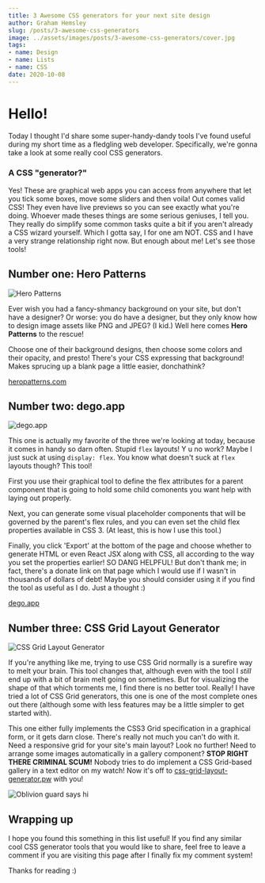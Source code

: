 ```yaml
---
title: 3 Awesome CSS generators for your next site design
author: Graham Hemsley
slug: /posts/3-awesome-css-generators
image: ../assets/images/posts/3-awesome-css-generators/cover.jpg
tags: 
- name: Design
- name: Lists
- name: CSS
date: 2020-10-08
---
```


# Hello!

Today I thought I'd share some super-handy-dandy tools I've found useful during my short time as a fledgling web developer. Specifically, we're gonna take a look at some really cool CSS generators.

### A CSS "generator?"

Yes! These are graphical web apps you can access from anywhere that let you tick some boxes, move some sliders and then voila! Out comes valid CSS! They even have live previews so you can see exactly what you're doing. Whoever made theses things are some serious geniuses, I tell you. They really do simplify some common tasks quite a bit if you aren't already a CSS wizard yourself. Which I gotta say, I for one am NOT. CSS and I have a very strange relationship right now. But enough about me! Let's see those tools! 

## Number one: Hero Patterns

![Hero Patterns](../assets/images/posts/3-awesome-css-generators/hero-patterns.jpg)

Ever wish you had a fancy-shmancy background on your site, but don't have a designer? Or worse: you do have a designer, but they only know how to design image assets like PNG and JPEG? (I kid.) Well here comes **Hero Patterns** to the rescue! 

Choose one of their background designs, then choose some colors and their opacity, and presto! There's your CSS expressing that background! Makes sprucing up a blank page a little easier, donchathink?

[heropatterns.com](https://www.heropatterns.com/)

## Number two: dego.app

![dego.app](../assets/images/posts/3-awesome-css-generators/dego-app.jpg)

This one is actually my favorite of the three we're looking at today, because it comes in handy so darn often. Stupid `flex` layouts!  Y u no work? Maybe I just suck at using `display: flex`. You know what doesn't suck at `flex` layouts though? This tool! 

First you use their graphical tool to define the flex attributes for a parent component that is going to hold some child comonents you want help with laying out properly. 

Next, you can generate some visual placeholder components that will be governed by the parent's flex rules, and you can even set the child flex properties available in CSS 3. (At least, this is how I use this tool.) 

Finally, you click 'Export' at the bottom of the page and choose whether to generate HTML or even React JSX along with CSS, all according to the way you set the properties earlier! SO DANG HELPFUL! But don't thank me; in fact, there's a donate link on that page which I would use if I wasn't in thousands of dollars of debt! Maybe you should consider using it if you find the tool as useful as I do. Just a thought :)

[dego.app](https://dego.app/)

## Number three: CSS Grid Layout Generator

![CSS Grid Layout Generator](../assets/images/posts/3-awesome-css-generators/grid-generator.jpg)

 If you're anything like me, trying to use CSS Grid normally is a surefire way to melt your brain. This tool changes that, although even with the tool I *still* end up with a bit of brain melt going on sometimes. But for visualizing the shape of that which torments me, I find there is no better tool. Really! I have tried a lot of CSS Grid generators, this one is one of the most complete ones out there (although some with less features may be a little simpler to get started with). 

This one either fully implements the CSS3 Grid specification in a graphical form, or it gets darn close. There's really not much you can't do with it. Need a responsive grid for your site's main layout? Look no further! Need to arrange some images automatically in a gallery component? **STOP RIGHT THERE CRIMINAL SCUM!** Nobody tries to do implement a CSS Grid-based gallery in a text editor on my watch! Now it's off to [css-grid-layout-generator.pw](https://css-grid-layout-generator.pw/) with you!

![Oblivion guard says hi](../assets/images/posts/3-awesome-css-generators/oblivion-guard.jpg)

## Wrapping up

I hope you found this something in this list useful! If you find any similar cool CSS generator tools that you would like to share, feel free to leave a comment if you are visiting this page after I finally fix my comment system!

Thanks for reading :)
